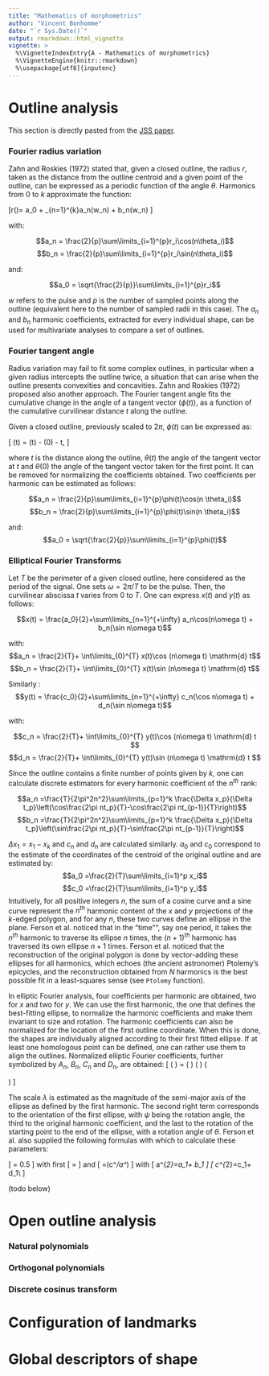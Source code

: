 ```yaml
---
title: "Mathematics of morphometrics"
author: "Vincent Bonhomme"
date: "`r Sys.Date()`"
output: rmarkdown::html_vignette
vignette: >
  %\VignetteIndexEntry{A - Mathematics of morphometrics}
  %\VignetteEngine{knitr::rmarkdown}
  %\usepackage[utf8]{inputenc}
---
```


# Outline analysis
This section is directly pasted from the [JSS paper](http://www.jstatsoft.org/v56/i13/).

### Fourier radius variation
Zahn and Roskies (1972) stated that, given a closed outline, the radius $r$,
taken as the distance from the outline centroid and a given point of
the outline, can be expressed as a periodic function of the angle
$\theta$. Harmonics from $0$ to $k$ approximate the function:

\[r(\theta)= \frac{1}{2}a_0 +  \sum\limits_{n=1}^{k}a_n\cos(w_n\theta) + b_n\sin(w_n\theta) \]

with:

$$a_n = \frac{2}{p}\sum\limits_{i=1}^{p}r_i\cos(n\theta_i)$$
$$b_n = \frac{2}{p}\sum\limits_{i=1}^{p}r_i\sin(n\theta_i)$$

and:

$$a_0 = \sqrt{\frac{2}{p}}\sum\limits_{i=1}^{p}r_i$$

$w$ refers to the pulse and $p$ is the number of sampled points along the outline (equivalent here to the number of sampled radii in this case). The $a_n$ and $b_n$ harmonic coefficients, extracted for every
individual shape, can be used for multivariate analyses to compare a
set of outlines.

### Fourier tangent angle
Radius variation may fail to fit some complex outlines, in particular
when a given radius intercepts the outline twice, a situation that can
arise when the outline presents convexities and
concavities. Zahn and Roskies (1972) proposed also another approach. The Fourier
tangent angle fits the cumulative change in the angle of a tangent
vector ($\phi(t)$), as a function of the cumulative curvilinear
distance $t$ along the outline.

Given a closed outline, previously scaled to $2\pi$, $\phi(t)$ can be
expressed as:

\[
\phi(t) = \theta(t) - \theta(0) - t,
\]

where $t$ is the distance along the outline, $\theta(t)$ the angle of
the tangent vector at $t$ and $\theta(0)$ the angle of the tangent
vector taken for the first point. It can be removed for normalizing
the coefficients obtained. Two coefficients per harmonic can be
estimated as follows:

$$a_n = \frac{2}{p}\sum\limits_{i=1}^{p}\phi(t)\cos(n \theta_i)$$
$$b_n = \frac{2}{p}\sum\limits_{i=1}^{p}\phi(t)\sin(n \theta_i)$$

and:
$$a_0 = \sqrt{\frac{2}{p}}\sum\limits_{i=1}^{p}\phi(t)$$


### Elliptical Fourier Transforms
Let $T$ be the perimeter of a given closed outline, here considered as
the period of the signal. One sets $\omega = 2\pi/T$ to be the
pulse. Then, the curvilinear abscissa $t$ varies from $0$ to $T$. One
can express $x(t)$ and $y(t)$ as follows:

$$x(t) = \frac{a_0}{2}+\sum\limits_{n=1}^{+\infty} a_n\cos(n\omega t) + b_n(\sin n\omega t)$$

with: 
$$a_n = \frac{2}{T}+ \int\limits_{0}^{T} x(t)\cos (n\omega t) \mathrm{d} t$$
$$b_n = \frac{2}{T}+ \int\limits_{0}^{T} x(t)\sin (n\omega t) \mathrm{d} t$$

Similarly :
$$y(t) = \frac{c_0}{2}+\sum\limits_{n=1}^{+\infty} c_n(\cos n\omega t) + d_n(\sin n\omega t)$$

with:

$$c_n = \frac{2}{T}+ \int\limits_{0}^{T} y(t)\cos (n\omega t) \mathrm{d} t $$
$$d_n = \frac{2}{T}+ \int\limits_{0}^{T} y(t)\sin (n\omega t) \mathrm{d} t $$

Since the outline contains a finite number of points given by $k$, one
can calculate discrete estimators for every harmonic coefficient of
the $n^{th}$ rank:

$$a_n =\frac{T}{2\pi^2n^2}\sum\limits_{p=1}^k \frac{\Delta x_p}{\Delta t_p}\left(\cos\frac{2\pi nt_p}{T}-\cos\frac{2\pi nt_{p-1}}{T}\right)$$
$$b_n =\frac{T}{2\pi^2n^2}\sum\limits_{p=1}^k \frac{\Delta x_p}{\Delta t_p}\left(\sin\frac{2\pi nt_p}{T}-\sin\frac{2\pi nt_{p-1}}{T}\right)$$

$\Delta x_1=x_1-x_k$ and $c_n$ and $d_n$ are calculated
similarly. $a_0$ and $c_0$ correspond to the estimate of the
coordinates of the centroid of the original outline and are estimated
by:
$$a_0 =\frac{2}{T}\sum\limits_{i=1}^p x_i$$
$$c_0 =\frac{2}{T}\sum\limits_{i=1}^p y_i$$
Intuitively, for all positive integers $n$, the sum of a cosine curve
and a sine curve represent the $n^{th}$ harmonic content of the $x$
and $y$ projections of the $k$-edged polygon, and for any $n$, these
two curves define an ellipse in the plane. Ferson et al. noticed
that in the "time"", say one period, it takes the $n^{th}$ harmonic
to traverse its ellipse $n$ times, the $(n+1)^{th}$ harmonic has
traversed its own ellipse $n+1$ times. Ferson et al. noticed that the reconstruction
of the original polygon is done by vector-adding these ellipses for
all harmonics, which echoes (the ancient astronomer) Ptolemy's
epicycles, and the reconstruction obtained from $N$ harmonics is the
best possible fit in a least-squares sense (see `Ptolemy` function).

In elliptic Fourier analysis, four coefficients per harmonic are
obtained, two for $x$ and two for $y$. We can use the first harmonic,
the one that defines the best-fitting ellipse, to normalize the
harmonic coefficients and make them invariant to size and
rotation. The harmonic coefficients can also be normalized for the
location of the first outline coordinate. When this is done, the
shapes are individually aligned according to their first fitted
ellipse. If at least one homologous point can be defined, one can
rather use them to align the outlines. Normalized elliptic Fourier
coefficients, further symbolized by $A_n$, $B_n$, $C_n$ and $D_n$, are
obtained:
\[
\left(
\begin{array}{c c}
A_n & B_n \\
C_n & D_n
\end{array}
\right)
= \frac{1}{\lambda}
\left(
\begin{array}{c c}
\cos\psi & \sin\psi \\
-\sin\psi & \cos\psi
\end{array}
\right)
\left(
\begin{array}{c c}
a_n & b_n \\
c_n & d_n
\end{array}
\right)
\left(
\begin{array}{c c}
\cos n\theta & -\sin\theta \\
\sin n\theta & \cos n\theta
\end{array}
\right)
\]

The scale $\lambda$ is estimated as the magnitude of the semi-major
axis of the ellipse as defined by the first harmonic. The second right
term corresponds to the orientation of the first ellipse, with $\psi$
being the rotation angle, the third to the original harmonic
coefficient, and the last to the rotation of the starting point to the
end of the ellipse, with a rotation angle of
$\theta$. Ferson et al. also supplied the following formulas with
which to calculate these parameters:

\[
\psi = 0.5\arctan\frac{2\times(a_1b_1 + c_1d_1)}{a^2_1 + c^2_1 - b^2_1 - d^2_1} 
\]
with first
\[
\lambda = \sqrt[]{a^{*2} + c^{*2}}
\]
and
\[
\theta=\arctan(c^*/a^*)
\]
with
\[
a^{*2}=a_1\cos\psi + b_1\sin\psi
\]
\[
c^{*2}=c_1\cos\psi + d_1\sin\psi \\
\]

(todo below)

# Open outline analysis

### Natural polynomials

### Orthogonal polynomials

### Discrete cosinus transform

# Configuration of landmarks

# Global descriptors of shape

